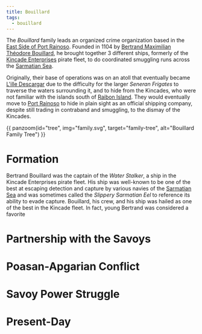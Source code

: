 ```yaml
---
title: Bouillard
tags:
  - bouillard
---
```



The *Bouillard* family leads an organized crime organization based in the [East Side of Port Rainoso](../../locations/port-rainoso.mdx#east-side). Founded in 1104 by [Bertrand Maximilian Théodore Bouillard](../../characters/bertrand-bouillard.mdx), he brought together 3 different ships, formerly of the [Kincade Enterprises](../../organizations/kincade-enterprises.mdx) pirate fleet, to do coordinated smuggling runs across the [Sarmatian Sea](../../locations/sarmatian-sea.mdx).

Originally, their base of operations was on an atoll that eventually became [L'ille Descargar](../../locations/descargar-atoll.mdx) due to the difficulty for the larger *Seneran Frigates* to traverse the waters surrounding it, and to hide from the Kincades, who were not familiar with the islands south of [Raibon Island](../../locations/raibon-island.mdx). They would eventually move to [Port Rainoso](../../locations/port-rainoso.mdx) to hide in plain sight as an official shipping company, despite still trading in contraband and smuggling, to the dismay of the Kincades.

{{ panzoom(id="tree", img="family.svg", target="family-tree", alt="Bouillard Family Tree") }}

# Formation

Bertrand Bouillard was the captain of the *Water Stalker*, a ship in the Kincade Enterprises pirate fleet. His ship was well-known to be one of the best at escaping detection and capture by various navies of the [Sarmatian Sea](../../locations/sarmatian-sea.mdx) and was sometimes called the *Slippery Sarmatian Eel* to reference its ability to evade capture. Bouillard, his crew, and his ship was hailed as one of the best in the Kincade fleet. In fact, young Bertrand was considered a favorite 

# Partnership with the Savoys

# Poasan-Apgarian Conflict

# Savoy Power Struggle

# Present-Day
